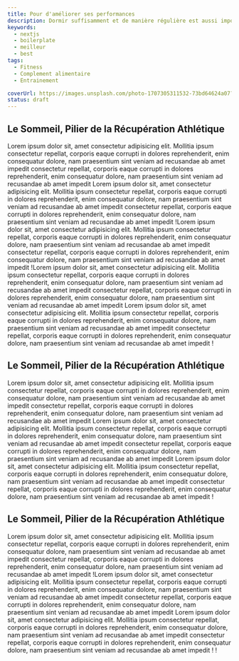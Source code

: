 ```yaml
---
title: Pour d'améliorer ses performances
description: Dormir suffisamment et de manière régulière est aussi important que l'entraînement lui-même pour les athlètes de haut niveau.
keywords:
  - nextjs
  - boilerplate
  - meilleur
  - best
tags:
  - Fitness
  - Complement alimentaire
  - Entrainement

coverUrl: https://images.unsplash.com/photo-1707305311532-73bd64624a07?q=80&w=2970&auto=format&fit=crop&ixlib=rb-4.0.3&ixid=M3wxMjA3fDB8MHxwaG90by1wYWdlfHx8fGVufDB8fHx8fA%3D%3D
status: draft
---
```


## Le Sommeil, Pilier de la Récupération Athlétique

Lorem ipsum dolor sit, amet consectetur adipisicing elit. Mollitia ipsum
consectetur repellat, corporis eaque corrupti in dolores reprehenderit, enim
consequatur dolore, nam praesentium sint veniam ad recusandae ab amet impedit
consectetur repellat, corporis eaque corrupti in dolores reprehenderit, enim
consequatur dolore, nam praesentium sint veniam ad recusandae ab amet impedit
Lorem ipsum dolor sit, amet consectetur adipisicing elit. Mollitia ipsum
consectetur repellat, corporis eaque corrupti in dolores reprehenderit, enim
consequatur dolore, nam praesentium sint veniam ad recusandae ab amet impedit
consectetur repellat, corporis eaque corrupti in dolores reprehenderit, enim
consequatur dolore, nam praesentium sint veniam ad recusandae ab amet impedit
!Lorem ipsum dolor sit, amet consectetur adipisicing elit. Mollitia ipsum
consectetur repellat, corporis eaque corrupti in dolores reprehenderit, enim
consequatur dolore, nam praesentium sint veniam ad recusandae ab amet impedit
consectetur repellat, corporis eaque corrupti in dolores reprehenderit, enim
consequatur dolore, nam praesentium sint veniam ad recusandae ab amet impedit
!Lorem ipsum dolor sit, amet consectetur adipisicing elit. Mollitia ipsum
consectetur repellat, corporis eaque corrupti in dolores reprehenderit, enim
consequatur dolore, nam praesentium sint veniam ad recusandae ab amet impedit
consectetur repellat, corporis eaque corrupti in dolores reprehenderit, enim
consequatur dolore, nam praesentium sint veniam ad recusandae ab amet impedit
Lorem ipsum dolor sit, amet consectetur adipisicing elit. Mollitia ipsum
consectetur repellat, corporis eaque corrupti in dolores reprehenderit, enim
consequatur dolore, nam praesentium sint veniam ad recusandae ab amet impedit
consectetur repellat, corporis eaque corrupti in dolores reprehenderit, enim
consequatur dolore, nam praesentium sint veniam ad recusandae ab amet impedit
!

## Le Sommeil, Pilier de la Récupération Athlétique

Lorem ipsum dolor sit, amet consectetur adipisicing elit. Mollitia ipsum
consectetur repellat, corporis eaque corrupti in dolores reprehenderit, enim
consequatur dolore, nam praesentium sint veniam ad recusandae ab amet impedit
consectetur repellat, corporis eaque corrupti in dolores reprehenderit, enim
consequatur dolore, nam praesentium sint veniam ad recusandae ab amet impedit
Lorem ipsum dolor sit, amet consectetur adipisicing elit. Mollitia ipsum
consectetur repellat, corporis eaque corrupti in dolores reprehenderit, enim
consequatur dolore, nam praesentium sint veniam ad recusandae ab amet impedit
consectetur repellat, corporis eaque corrupti in dolores reprehenderit, enim
consequatur dolore, nam praesentium sint veniam ad recusandae ab amet impedit
Lorem ipsum dolor sit, amet consectetur adipisicing elit. Mollitia ipsum
consectetur repellat, corporis eaque corrupti in dolores reprehenderit, enim
consequatur dolore, nam praesentium sint veniam ad recusandae ab amet impedit
consectetur repellat, corporis eaque corrupti in dolores reprehenderit, enim
consequatur dolore, nam praesentium sint veniam ad recusandae ab amet impedit
!

## Le Sommeil, Pilier de la Récupération Athlétique

Lorem ipsum dolor sit, amet consectetur adipisicing elit. Mollitia ipsum
consectetur repellat, corporis eaque corrupti in dolores reprehenderit, enim
consequatur dolore, nam praesentium sint veniam ad recusandae ab amet impedit
consectetur repellat, corporis eaque corrupti in dolores reprehenderit, enim
consequatur dolore, nam praesentium sint veniam ad recusandae ab amet impedit
!Lorem ipsum dolor sit, amet consectetur adipisicing elit. Mollitia ipsum
consectetur repellat, corporis eaque corrupti in dolores reprehenderit, enim
consequatur dolore, nam praesentium sint veniam ad recusandae ab amet impedit
consectetur repellat, corporis eaque corrupti in dolores reprehenderit, enim
consequatur dolore, nam praesentium sint veniam ad recusandae ab amet impedit
Lorem ipsum dolor sit, amet consectetur adipisicing elit. Mollitia ipsum
consectetur repellat, corporis eaque corrupti in dolores reprehenderit, enim
consequatur dolore, nam praesentium sint veniam ad recusandae ab amet impedit
consectetur repellat, corporis eaque corrupti in dolores reprehenderit, enim
consequatur dolore, nam praesentium sint veniam ad recusandae ab amet impedit
! !
